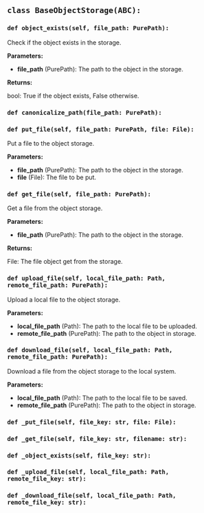 <a id="camel.storages.object_storages.base"></a>

<a id="camel.storages.object_storages.base.BaseObjectStorage"></a>

## `class BaseObjectStorage(ABC):`

<a id="camel.storages.object_storages.base.BaseObjectStorage.object_exists"></a>

### `def object_exists(self, file_path: PurePath):`

Check if the object exists in the storage.

**Parameters:**

- **file_path** (PurePath): The path to the object in the storage.

**Returns:**

  bool: True if the object exists, False otherwise.

<a id="camel.storages.object_storages.base.BaseObjectStorage.canonicalize_path"></a>

### `def canonicalize_path(file_path: PurePath):`

<a id="camel.storages.object_storages.base.BaseObjectStorage.put_file"></a>

### `def put_file(self, file_path: PurePath, file: File):`

Put a file to the object storage.

**Parameters:**

- **file_path** (PurePath): The path to the object in the storage.
- **file** (File): The file to be put.

<a id="camel.storages.object_storages.base.BaseObjectStorage.get_file"></a>

### `def get_file(self, file_path: PurePath):`

Get a file from the object storage.

**Parameters:**

- **file_path** (PurePath): The path to the object in the storage.

**Returns:**

  File: The file object get from the storage.

<a id="camel.storages.object_storages.base.BaseObjectStorage.upload_file"></a>

### `def upload_file(self, local_file_path: Path, remote_file_path: PurePath):`

Upload a local file to the object storage.

**Parameters:**

- **local_file_path** (Path): The path to the local file to be uploaded.
- **remote_file_path** (PurePath): The path to the object in storage.

<a id="camel.storages.object_storages.base.BaseObjectStorage.download_file"></a>

### `def download_file(self, local_file_path: Path, remote_file_path: PurePath):`

Download a file from the object storage to the local system.

**Parameters:**

- **local_file_path** (Path): The path to the local file to be saved.
- **remote_file_path** (PurePath): The path to the object in storage.

<a id="camel.storages.object_storages.base.BaseObjectStorage._put_file"></a>

### `def _put_file(self, file_key: str, file: File):`

<a id="camel.storages.object_storages.base.BaseObjectStorage._get_file"></a>

### `def _get_file(self, file_key: str, filename: str):`

<a id="camel.storages.object_storages.base.BaseObjectStorage._object_exists"></a>

### `def _object_exists(self, file_key: str):`

<a id="camel.storages.object_storages.base.BaseObjectStorage._upload_file"></a>

### `def _upload_file(self, local_file_path: Path, remote_file_key: str):`

<a id="camel.storages.object_storages.base.BaseObjectStorage._download_file"></a>

### `def _download_file(self, local_file_path: Path, remote_file_key: str):`
